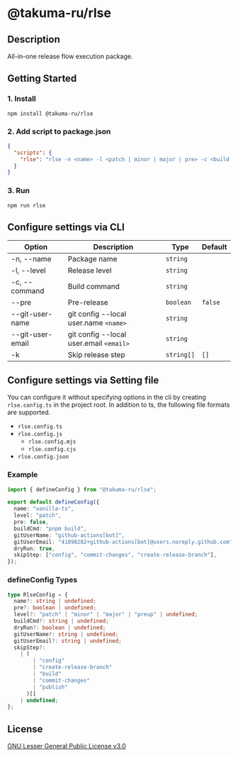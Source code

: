 # @takuma-ru/rlse

## Description

All-in-one release flow execution package.

## Getting Started

### 1. Install

```shell
npm install @takuma-ru/rlse
```

### 2. Add script to package.json

```json filename=package.json
{
  "scripts": {
    "rlse": "rlse -n <name> -l <patch | minor | major | pre> -c <build command>"
  }
}
```

### 3. Run

```shell
npm run rlse
```

## Configure settings via CLI

| Option           | Description                             | Type       | Default |
| ---------------- | --------------------------------------- | ---------- | ------- |
| -n, --name       | Package name                            | `string`   |         |
| -l, --level      | Release level                           | `string`   |         |
| -c, --command    | Build command                           | `string`   |         |
| --pre            | Pre-release                             | `boolean`  | `false` |
| --git-user-name  | git config --local user.name `<name>`   | `string`   |         |
| --git-user-email | git config --local user.email `<email>` | `string`   |         |
| -k               | Skip release step                       | `string[]` | `[]`    |

## Configure settings via Setting file

You can configure it without specifying options in the cli by creating `rlse.config.ts` in the project root.
In addition to ts, the following file formats are supported.

- `rlse.config.ts`
- `rlse.config.js`
  - `rlse.config.mjs`
  - `rlse.config.cjs`
- `rlse.config.json`

### Example

```ts filename=rlse.config.ts
import { defineConfig } from "@takuma-ru/rlse";

export default defineConfig({
  name: "vanilla-ts",
  level: "patch",
  pre: false,
  buildCmd: "pnpm build",
  gitUserName: "github-actions[bot]",
  gitUserEmail: "41898282+github-actions[bot]@users.noreply.github.com",
  dryRun: true,
  skipStep: ["config", "commit-changes", "create-release-branch"],
});
```

### defineConfig Types

```ts
type RlseConfig = {
  name?: string | undefined;
  pre?: boolean | undefined;
  level?: "patch" | "minor" | "major" | "preup" | undefined;
  buildCmd?: string | undefined;
  dryRun?: boolean | undefined;
  gitUserName?: string | undefined;
  gitUserEmail?: string | undefined;
  skipStep?:
    | (
        | "config"
        | "create-release-branch"
        | "build"
        | "commit-changes"
        | "publish"
      )[]
    | undefined;
};
```

## License

[GNU Lesser General Public License v3.0](https://www.gnu.org/licenses/agpl-3.0.html.en#license-text)
